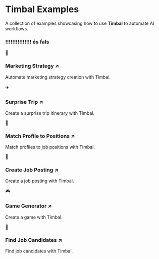 
# Timbal Examples

A collection of examples showcasing how to use **Timbal** to automate AI workflows.

### !!!!!!!!!!!!!!! és fals

<div className={styles.grid}>

  <Link className={styles.card} href="https://github.com/your-repo/marketing-strategy" target="_blank">
    <span className={styles.icon}>📢</span>
    <h3>Marketing Strategy ↗</h3>
    <p>Automate marketing strategy creation with Timbal.</p>
  </Link>

  <Link className={styles.card} href="https://github.com/your-repo/surprise-trip" target="_blank">
    <span className={styles.icon}>✈️</span>
    <h3>Surprise Trip ↗</h3>
    <p>Create a surprise trip itinerary with Timbal.</p>
  </Link>

  <Link className={styles.card} href="https://github.com/your-repo/match-profile" target="_blank">
    <span className={styles.icon}>🔗</span>
    <h3>Match Profile to Positions ↗</h3>
    <p>Match profiles to job positions with Timbal.</p>
  </Link>

  <Link className={styles.card} href="https://github.com/your-repo/job-posting" target="_blank">
    <span className={styles.icon}>📄</span>
    <h3>Create Job Posting ↗</h3>
    <p>Create a job posting with Timbal.</p>
  </Link>

  <Link className={styles.card} href="https://github.com/your-repo/game-generator" target="_blank">
    <span className={styles.icon}>🎮</span>
    <h3>Game Generator ↗</h3>
    <p>Create a game with Timbal.</p>
  </Link>

  <Link className={styles.card} href="https://github.com/your-repo/find-candidates" target="_blank">
    <span className={styles.icon}>👥</span>
    <h3>Find Job Candidates ↗</h3>
    <p>Find job candidates with Timbal.</p>
  </Link>

</div>